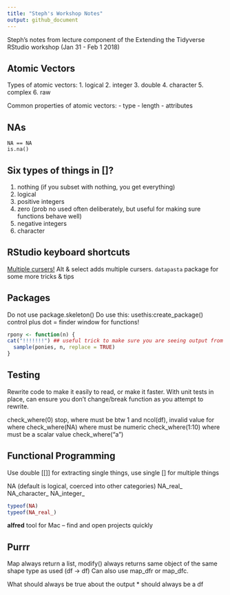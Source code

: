 ```yaml
---
title: "Steph's Workshop Notes"
output: github_document
---
```


Steph's notes from lecture component of the Extending the Tidyverse RStudio workshop (Jan 31 - Feb 1 2018)

## Atomic Vectors

Types of atomic vectors:
1. logical
2. integer
3. double
4. character
5. complex
6. raw

Common properties of atomic vectors:
- type
- length 
- attributes

## NAs

```
NA == NA
is.na()
```

## Six types of things in []?

1. nothing (if you subset with nothing, you get everything)
2. logical
3. positive integers
4. zero (prob no used often deliberately, but useful for making sure functions behave well)
5. negative integers
6. character

## RStudio keyboard shortcuts
[Multiple cursers!](https://support.rstudio.com/hc/en-us/community/posts/206374508-Multiple-cursors)
Alt & select adds multiple cursers.
`datapasta` package for some more tricks & tips

## Packages
Do not use package.skeleton()
Do use this: usethis:create_package()
control plus dot = finder window for functions!

```r
rpony <- function(n) {
cat("!!!!!!!") ## useful trick to make sure you are seeing output from this function
  sample(ponies, n, replace = TRUE)
}
```
## Testing

Rewrite code to make it easily to read, or make it faster.
With unit tests in place, can ensure you don't change/break function as you attempt to rewrite.

check_where(0) stop, where must be btw 1 and ncol(df), invalid value for where
check_where(NA) where must be numeric
check_where(1:10) where must be a scalar value
check_where("a")

## Functional Programming
Use double [[]] for extracting single things, use single [] for multiple things

NA (default is logical, coerced into other categories)
NA_real_
NA_character_
NA_integer_

``` r
typeof(NA)
typeof(NA_real_)
```
**alfred** tool for Mac -- find and open projects quickly


## Purrr

Map always return a list, modify() always returns same object of the same shape type as used (df -> df)
Can also use map_dfr or map_dfc.

What should always be true about the output
  * should always be a df
  

